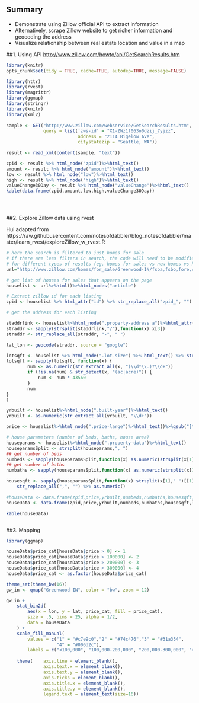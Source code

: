 
## Summary
* Demonstrate using Zillow official API to extract information
* Alternatively, scrape Zillow website to get richer information and geocoding the address
* Visualize relationship between real estate location and value in a map


##1. Using API 
<http://www.zillow.com/howto/api/GetSearchResults.htm>

```r
library(knitr)
opts_chunk$set(tidy = TRUE, cache=TRUE, autodep=TRUE, message=FALSE)

library(httr)
library(rvest)
library(magrittr)
library(ggmap)
library(stringr)
library(knitr)
library(xml2)
 
sample <- GET("http://www.zillow.com/webservice/GetSearchResults.htm", 
              query = list('zws-id' = "X1-ZWz1f063o0dzij_7yjzz", 
                           address = "2114 Bigelow Ave",
                           citystatezip = "Seattle, WA"))

result <- read_xml(content(sample, "text"))

zpid <- result %>% html_node("zpid")%>%html_text()
amount <- result %>% html_node("amount")%>%html_text()
low <- result %>% html_node("low")%>%html_text()
high <- result %>% html_node("high")%>%html_text()
valueChange30Day <- result %>% html_node("valueChange")%>%html_text()
kable(data.frame(zpid,amount,low,high,valueChange30Day))





```



##2.  Explore Zillow data using rvest

Hui adapted from https://raw.githubusercontent.com/notesofdabbler/blog_notesofdabbler/master/learn_rvest/exploreZillow_w_rvest.R
 
```r


# here the search is filtered to just homes for sale
# if there are less filters in search, the code will need to be modified since the css might be different
# for different types of results (eg. homes for sales vs new homes vs homes for rent)
url="http://www.zillow.com/homes/for_sale/Greenwood-IN/fsba,fsbo,fore,cmsn_lt/house_type/52333_rid/39.638414,-86.011362,39.550714,-86.179419_rect/12_zm/0_mmm/"

# get list of houses for sales that appears on the page
houselist <- url%>%html()%>%html_nodes("article")

# Extract zillow id for each listing
zpid <- houselist %>% html_attr("id") %>% str_replace_all("zpid_", "")

# get the address for each listing

staddrlink <- houselist%>%html_node(".property-address a")%>%html_attr("href")
straddr <- sapply(strsplit(staddrlink,"/"),function(x) x[3])
straddr <- str_replace_all(straddr, "-", " ")

lat_lon <- geocode(straddr, source = "google")

lotsqft <- houselist %>% html_node(".lot-size") %>% html_text() %>% str_replace_all(",", "")
lotsqft <- sapply(lotsqft, function(x) {
        num <- as.numeric(str_extract_all(x, "(\\d*\\.)?\\d+"))
        if (!is.na(num) & str_detect(x, "(ac|acre)")) {
            num <- num * 43560
        }
        num
}
)

yrbuilt <- houselist%>%html_node(".built-year")%>%html_text()
yrbuilt <- as.numeric(str_extract_all(yrbuilt, "\\d+"))

price <- houselist%>%html_node(".price-large")%>%html_text()%>%gsub("[\\$a-zA-Z,]","",.)%>%as.numeric()

# house parameters (number of beds, baths, house area)
houseparams <- houselist%>%html_node(".property-data")%>%html_text()
houseparamsSplit <- strsplit(houseparams,", ")
## get number of beds
numbeds <- sapply(houseparamsSplit,function(x) as.numeric(strsplit(x[1]," ")[[1]][1]))
## get number of baths
numbaths <- sapply(houseparamsSplit,function(x) as.numeric(strsplit(x[1]," ")[[1]][4]))

housesqft <- sapply(houseparamsSplit,function(x) strsplit(x[1]," ")[[1]][7]) %>%
    str_replace_all(",", "") %>% as.numeric()

#houseData <- data.frame(zpid,price,yrbuilt,numbeds,numbaths,housesqft,lotsqft,straddr)
houseData <- data.frame(zpid,price,yrbuilt,numbeds,numbaths,housesqft,lotsqft,straddr,lat_lon)

kable(houseData)



```




##3. Mapping

```r
library(ggmap)

houseData$price_cat[houseData$price > 0] <- 1
houseData$price_cat[houseData$price > 100000] <- 2
houseData$price_cat[houseData$price > 200000] <- 3
houseData$price_cat[houseData$price > 300000] <- 4
houseData$price_cat <- as.factor(houseData$price_cat)

theme_set(theme_bw(16))
gw_in <- qmap("Greenwood IN", color = "bw", zoom = 12)

gw_in +
    stat_bin2d(
        aes(x = lon, y = lat, price_cat, fill = price_cat),
        size = .5, bins = 25, alpha = 1/2,
        data = houseData
    ) + 
    scale_fill_manual(
        values = c("1" = "#c7e9c0","2" = "#74c476","3" = "#31a354",
                   "4" = "#006d2c"),  
        labels = c("<100,000", "100,000-200,000", "200,000-300,000", ">300,000")) +
    
    theme(    axis.line = element_blank(),
              axis.text.x = element_blank(),
              axis.text.y = element_blank(),
              axis.ticks = element_blank(),
              axis.title.x = element_blank(),
              axis.title.y = element_blank(),
              legend.text = element_text(size=16))

```


